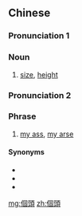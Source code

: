{{also|个头}}
==Chinese==
{{zh-forms|s=个头}}

===Pronunciation 1===
{{zh-pron
|m=gètóu,er=y
|c=go3 tau4-2
|cat=n
}}

===Noun===
{{zh-noun}}

# [[size]], [[height]]

===Pronunciation 2===
{{zh-pron
|m=gètóu
|c=go3 tau4
|cat=ph
}}

===Phrase===
{{zh-phrase}}

# {{lb|zh|slang|mildly|rude}} [[my ass]], [[my arse]]

====Synonyms====
* {{zh-l|你個頭}}
* {{zh-l|你妹}}
* {{zh-l|你媽}}

[[mg:個頭]]
[[zh:個頭]]